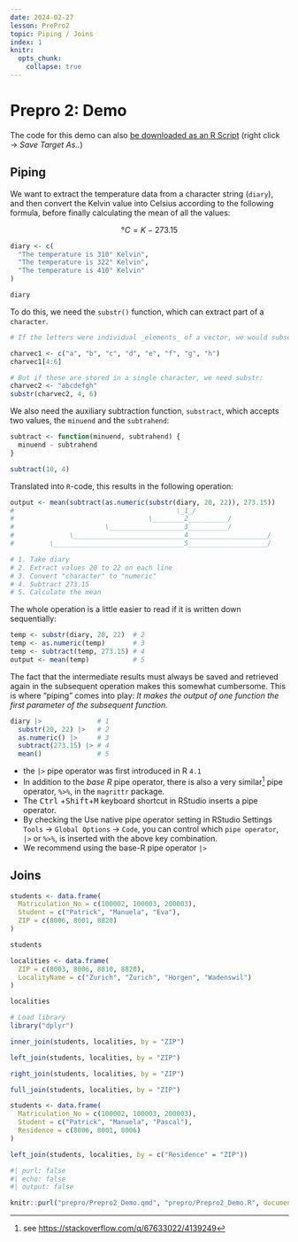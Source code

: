 ```yaml
---
date: 2024-02-27
lesson: PrePro2
topic: Piping / Joins
index: 1
knitr:
  opts_chunk:
    collapse: true
---
```


# Prepro 2: Demo

The code for this demo can also [be downloaded as an R Script](Prepro2_Demo.R) (right click → *Save Target As..*)

## Piping

We want to extract the temperature data from a character string (`diary`), and then convert the Kelvin value into Celsius according to the following formula, before finally calculating the mean of all the values:

$$°C = K - 273.15$$

```r
diary <- c(
  "The temperature is 310° Kelvin",
  "The temperature is 322° Kelvin",
  "The temperature is 410° Kelvin"
)

diary
```

To do this, we need the `substr()` function, which can extract part of a `character`.

```r
# If the letters were individual _elements_ of a vector, we would subset them like this:

charvec1 <- c("a", "b", "c", "d", "e", "f", "g", "h")
charvec1[4:6]

# But if these are stored in a single character, we need substr:
charvec2 <- "abcdefgh"
substr(charvec2, 4, 6)
```

We also need the auxiliary subtraction function, `substract`, which accepts two values, the `minuend` and the `subtrahend`:

```r
subtract <- function(minuend, subtrahend) {
  minuend - subtrahend
}

subtract(10, 4)
```

Translated into `R`-code, this results in the following operation:

```r
output <- mean(subtract(as.numeric(substr(diary, 20, 22)), 273.15))
#                                         \_1_/
#                                  \________2__________/
#                       \___________________3__________/
#              \____________________________4____________________/
#         \_________________________________5____________________/

# 1. Take diary
# 2. Extract values 20 to 22 on each line
# 3. Convert "character" to "numeric"
# 4. Subtract 273.15
# 5. Calculate the mean
```

The whole operation is a little easier to read if it is written down sequentially:

```r
temp <- substr(diary, 20, 22)  # 2
temp <- as.numeric(temp)       # 3
temp <- subtract(temp, 273.15) # 4
output <- mean(temp)           # 5
```

The fact that the intermediate results must always be saved and retrieved again in the subsequent operation makes this somewhat cumbersome. This is where "piping" comes into play: *It makes the output of one function the first parameter of the subsequent function.*

```r
diary |>              # 1
  substr(20, 22) |>   # 2
  as.numeric() |>     # 3
  subtract(273.15) |> # 4
  mean()              # 5
```

:::{.callout-important}
- the `|>` pipe operator was first introduced in R `4.1`
- In addition to the *base R* pipe operator, there is also a very similar[^pipe] pipe operator, `%>%`, in the `magrittr` package.
- The <kbd>Ctrl</kbd> +<kbd>Shift</kbd>+<kbd>M</kbd> keyboard shortcut in RStudio inserts a pipe operator.
- By checking the Use native pipe operator setting in RStudio Settings `Tools` → `Global Options` → `Code`, you can control which `pipe operator`, `|>` or `%>%`, is inserted with the above key combination.
- We recommend using the base-R pipe operator `|>`
:::

[^pipe]: see <https://stackoverflow.com/q/67633022/4139249>

## Joins

```r
students <- data.frame(
  Matriculation_No = c(100002, 100003, 200003),
  Student = c("Patrick", "Manuela", "Eva"),
  ZIP = c(8006, 8001, 8820)
)

students

localities <- data.frame(
  ZIP = c(8003, 8006, 8810, 8820),
  LocalityName = c("Zurich", "Zurich", "Horgen", "Wadenswil")
)

localities
```

```r
# Load library
library("dplyr")

inner_join(students, localities, by = "ZIP")

left_join(students, localities, by = "ZIP")

right_join(students, localities, by = "ZIP")

full_join(students, localities, by = "ZIP")
```

```r
students <- data.frame(
  Matriculation_No = c(100002, 100003, 200003),
  Student = c("Patrick", "Manuela", "Pascal"),
  Residence = c(8006, 8001, 8006)
)

left_join(students, localities, by = c("Residence" = "ZIP"))
```

```r
#| purl: false
#| echo: false
#| output: false

knitr::purl("prepro/Prepro2_Demo.qmd", "prepro/Prepro2_Demo.R", documentation = 0)
```
